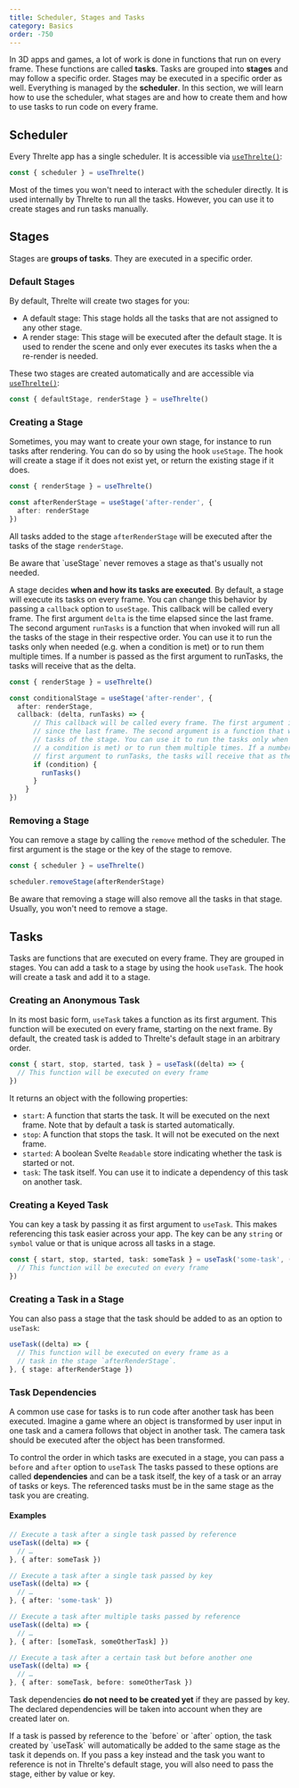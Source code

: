 ```yaml
---
title: Scheduler, Stages and Tasks
category: Basics
order: -750
---
```


In 3D apps and games, a lot of work is done in functions that run on every
frame. These functions are called **tasks**. Tasks are grouped into **stages**
and may follow a specific order. Stages may be executed in a specific order as
well. Everything is managed by the **scheduler**. In this section, we will learn
how to use the scheduler, what stages are and how to create them and how to use
tasks to run code on every frame.

## Scheduler

Every Threlte app has a single scheduler. It is accessible via [`useThrelte()`](/docs/reference/core/use-threlte):

```ts
const { scheduler } = useThrelte()
```

<Tip type="info">
  Most of the times you won't need to interact with the scheduler directly. It is
  used internally by Threlte to run all the tasks. However, you can use it to
  create stages and run tasks manually.
</Tip>

## Stages

Stages are **groups of tasks**. They are executed in a specific order.

### Default Stages

By default, Threlte will create two stages for you:
- A default stage: This stage holds all the tasks that are not assigned to any other stage.
- A render stage: This stage will be executed after the default stage. It is
  used to render the scene and only ever executes its tasks when the a re-render
  is needed.

These two stages are created automatically and are accessible via
[`useThrelte()`](/docs/reference/core/use-threlte):

```ts
const { defaultStage, renderStage } = useThrelte()
```

### Creating a Stage

Sometimes, you may want to create your own stage, for instance to run tasks
after rendering. You can do so by using the hook `useStage`. The hook will
create a stage if it does not exist yet, or return the existing stage if it
does.

```ts
const { renderStage } = useThrelte()

const afterRenderStage = useStage('after-render', {
  after: renderStage
})
```

All tasks added to the stage `afterRenderStage` will be executed after the tasks
of the stage `renderStage`.

<Tip type="tip">
  Be aware that `useStage` never removes a stage as that's usually not needed.
</Tip>

A stage decides **when and how its tasks are executed**. By default, a stage will
execute its tasks on every frame. You can change this behavior by passing a
`callback` option to `useStage`. This callback will be called every frame. The
first argument `delta` is the time elapsed since the last frame. The second
argument `runTasks` is a function that when invoked will run all the tasks of
the stage in their respective order. You can use it to run the tasks only when
needed (e.g. when a condition is met) or to run them multiple times. If a number
is passed as the first argument to runTasks, the tasks will receive that as the
delta.

```ts
const { renderStage } = useThrelte()

const conditionalStage = useStage('after-render', {
  after: renderStage,
  callback: (delta, runTasks) => {
      // This callback will be called every frame. The first argument is the time elapsed
      // since the last frame. The second argument is a function that will run all the
      // tasks of the stage. You can use it to run the tasks only when needed (e.g. when
      // a condition is met) or to run them multiple times. If a number is passed as the
      // first argument to runTasks, the tasks will receive that as the delta.
      if (condition) {
        runTasks()
      }
    }
})
```

### Removing a Stage

You can remove a stage by calling the `remove` method of the scheduler. The first
argument is the stage or the key of the stage to remove.

```ts
const { scheduler } = useThrelte()

scheduler.removeStage(afterRenderStage)
```

<Tip>
	Be aware that removing a stage will also remove all the tasks in that stage. Usually, you
	won't need to remove a stage.
</Tip>

## Tasks

Tasks are functions that are executed on every frame. They are grouped in
stages. You can add a task to a stage by using the hook `useTask`. The hook will
create a task and add it to a stage.

### Creating an Anonymous Task

In its most basic form, `useTask` takes a function as its first argument. This
function will be executed on every frame, starting on the next frame. By
default, the created task is added to Threlte's default stage in an arbitrary
order.

```ts
const { start, stop, started, task } = useTask((delta) => {
  // This function will be executed on every frame
})
```

It returns an object with the following properties:
- `start`: A function that starts the task. It will be executed on the next
  frame. Note that by default a task is started automatically.
- `stop`: A function that stops the task. It will not be executed on the next
  frame.
- `started`: A boolean Svelte `Readable` store indicating whether the task is
  started or not.
- `task`: The task itself. You can use it to indicate a dependency of this task
  on another task.


### Creating a Keyed Task

You can key a task by passing it as first argument to `useTask`. This makes
referencing this task easier across your app. The key can be any `string` or
`symbol` value or that is unique across all tasks in a stage.

```ts
const { start, stop, started, task: someTask } = useTask('some-task', (delta) => {
  // This function will be executed on every frame
})
```

### Creating a Task in a Stage

You can also pass a stage that the task should be added to as an option to
`useTask`:

```ts
useTask((delta) => {
  // This function will be executed on every frame as a
  // task in the stage `afterRenderStage`.
}, { stage: afterRenderStage })
```

### Task Dependencies

A common use case for tasks is to run code after another task has been executed. Imagine
a game where an object is transformed by user input in one task and a camera follows that
object in another task. The camera task should be executed after the object has been
transformed.

To control the order in which tasks are executed in a stage, you can pass a
`before` and `after` option to `useTask` The tasks passed to these options are
called **dependencies** and can be a task itself, the key of a task or an array
of tasks or keys. The referenced tasks must be in the same stage as the task you
are creating.

#### Examples

```ts
// Execute a task after a single task passed by reference
useTask((delta) => {
  // …
}, { after: someTask })
```

```ts
// Execute a task after a single task passed by key
useTask((delta) => {
  // …
}, { after: 'some-task' })
```

```ts
// Execute a task after multiple tasks passed by reference
useTask((delta) => {
  // …
}, { after: [someTask, someOtherTask] })
```

```ts
// Execute a task after a certain task but before another one
useTask((delta) => {
  // …
}, { after: someTask, before: someOtherTask })
```

Task dependencies **do not need to be created yet** if they are passed by key.
The declared dependencies will be taken into account when they are created later
on.

<Tip type="warning">
  If a task is passed by reference to the `before` or `after` option, the task
  created by `useTask` will automatically be added to the same stage as the
  task it depends on. If you pass a key instead and the task you want to reference
  is not in Threlte's default stage, you will also need to pass the stage, either
  by value or key.
</Tip>

